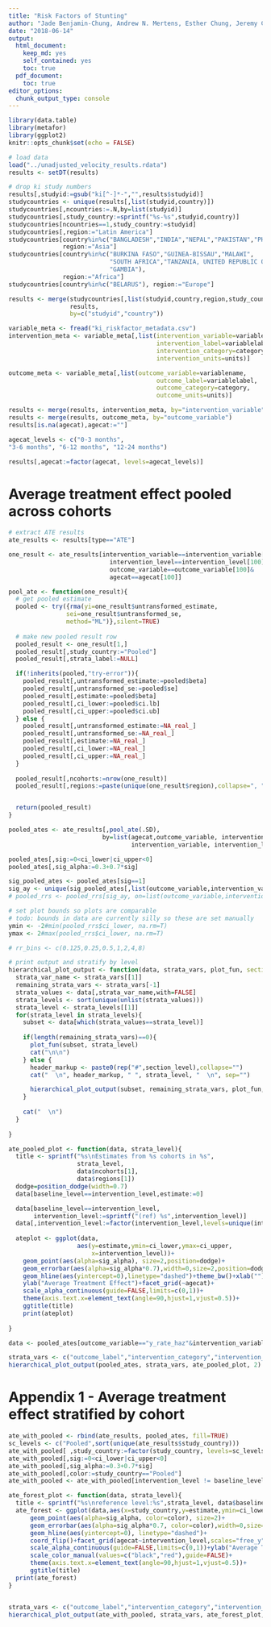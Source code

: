 ```yaml
---
title: "Risk Factors of Stunting"
author: "Jade Benjamin-Chung, Andrew N. Mertens, Esther Chung, Jeremy Coyle, Oleg Sofrygin, Nima Hejazi, Ivana Malenica, Alan E. Hubbard, Mark J. van der Laan, John M. Colford, Jr., Benjamin F. Arnold"
date: "2018-06-14"
output:
  html_document:
    keep_md: yes
    self_contained: yes
    toc: true
  pdf_document:
    toc: true
editor_options:
  chunk_output_type: console
---
```


```r
library(data.table)
library(metafor)
library(ggplot2)
knitr::opts_chunk$set(echo = FALSE)

# load data
load("../unadjusted_velocity_results.rdata")
results <- setDT(results)

# drop ki study numbers
results[,studyid:=gsub("ki[^-]*-","",results$studyid)]
studycountries <- unique(results[,list(studyid,country)])
studycountries[,ncountries:=.N,by=list(studyid)]
studycountries[,study_country:=sprintf("%s-%s",studyid,country)]
studycountries[ncountries==1,study_country:=studyid]
studycountries[,region:="Latin America"]
studycountries[country%in%c("BANGLADESH","INDIA","NEPAL","PAKISTAN","PHILIPPINES"),
               region:="Asia"]
studycountries[country%in%c("BURKINA FASO","GUINEA-BISSAU","MALAWI",
                            "SOUTH AFRICA","TANZANIA, UNITED REPUBLIC OF","ZIMBABWE",
                            "GAMBIA"),
               region:="Africa"]
studycountries[country%in%c("BELARUS"), region:="Europe"]

results <- merge(studycountries[,list(studyid,country,region,study_country)],
                 results,
                 by=c("studyid","country"))

variable_meta <- fread("ki_riskfactor_metadata.csv")
intervention_meta <- variable_meta[,list(intervention_variable=variablename,
                                         intervention_label=variablelabel, 
                                         intervention_category=category,
                                         intervention_units=units)]

outcome_meta <- variable_meta[,list(outcome_variable=variablename,
                                         outcome_label=variablelabel, 
                                         outcome_category=category,
                                         outcome_units=units)]

results <- merge(results, intervention_meta, by="intervention_variable")
results <- merge(results, outcome_meta, by="outcome_variable")
results[is.na(agecat),agecat:=""]

agecat_levels <- c("0-3 months", 
"3-6 months", "6-12 months", "12-24 months")

results[,agecat:=factor(agecat, levels=agecat_levels)]

```

# Average treatment effect pooled across cohorts

```r

# extract ATE results
ate_results <- results[type=="ATE"]

one_result <- ate_results[intervention_variable==intervention_variable[100]&
                            intervention_level==intervention_level[100]&
                            outcome_variable==outcome_variable[100]&
                            agecat==agecat[100]]

pool_ate <- function(one_result){
  # get pooled estimate
  pooled <- try({rma(yi=one_result$untransformed_estimate, 
                sei=one_result$untransformed_se, 
                method="ML")},silent=TRUE)
  
  # make new pooled result row
  pooled_result <- one_result[1,]
  pooled_result[,study_country:="Pooled"]
  pooled_result[,strata_label:=NULL]

  if(!inherits(pooled,"try-error")){
    pooled_result[,untransformed_estimate:=pooled$beta]
    pooled_result[,untransformed_se:=pooled$se]
    pooled_result[,estimate:=pooled$beta]
    pooled_result[,ci_lower:=pooled$ci.lb]
    pooled_result[,ci_upper:=pooled$ci.ub]
  } else {
    pooled_result[,untransformed_estimate:=NA_real_]
    pooled_result[,untransformed_se:=NA_real_]
    pooled_result[,estimate:=NA_real_]
    pooled_result[,ci_lower:=NA_real_]
    pooled_result[,ci_upper:=NA_real_]
  }
  
  pooled_result[,ncohorts:=nrow(one_result)]
  pooled_result[,regions:=paste(unique(one_result$region),collapse=", ")]


  return(pooled_result)
}

pooled_ates <- ate_results[,pool_ate(.SD), 
                          by=list(agecat,outcome_variable, intervention_category, 
                                  intervention_variable, intervention_level)]

pooled_ates[,sig:=0<ci_lower|ci_upper<0]
pooled_ates[,sig_alpha:=0.3+0.7*sig]

sig_pooled_ates <- pooled_ates[sig==1]
sig_ay <- unique(sig_pooled_ates[,list(outcome_variable,intervention_variable)])
# pooled_rrs <- pooled_rrs[sig_ay, on=list(outcome_variable,intervention_variable)]

# set plot bounds so plots are comparable
# todo: bounds in data are currently silly so these are set manually
ymin <- -2#min(pooled_rrs$ci_lower, na.rm=T)
ymax <- 2#max(pooled_rrs$ci_lower, na.rm=T)

# rr_bins <- c(0.125,0.25,0.5,1,2,4,8)
```

```r

# print output and stratify by level
hierarchical_plot_output <- function(data, strata_vars, plot_fun, section_level=1){
  strata_var_name <- strata_vars[[1]]
  remaining_strata_vars <- strata_vars[-1]
  strata_values <- data[,strata_var_name,with=FALSE]
  strata_levels <- sort(unique(unlist(strata_values)))
  strata_level <- strata_levels[[1]]
  for(strata_level in strata_levels){
    subset <- data[which(strata_values==strata_level)]
    
    if(length(remaining_strata_vars)==0){
      plot_fun(subset, strata_level)
      cat("\n\n")
    } else {
      header_markup <- paste0(rep("#",section_level),collapse="")  
      cat("  \n", header_markup, " ", strata_level, "  \n", sep="")

      hierarchical_plot_output(subset, remaining_strata_vars, plot_fun, section_level+1)
    }
    
    cat("  \n")
  }
  
}


```

```r

ate_pooled_plot <- function(data, strata_level){
  title <- sprintf("%s\nEstimates from %s cohorts in %s",
                   strata_level,
                   data$ncohorts[1],
                   data$regions[1])
  dodge=position_dodge(width=0.7)
  data[baseline_level==intervention_level,estimate:=0]

  data[baseline_level==intervention_level, 
       intervention_level:=sprintf("(ref) %s",intervention_level)]
  data[,intervention_level:=factor(intervention_level,levels=unique(intervention_level))]
  
  ateplot <- ggplot(data, 
                   aes(y=estimate,ymin=ci_lower,ymax=ci_upper,
                       x=intervention_level))+
    geom_point(aes(alpha=sig_alpha), size=2,position=dodge)+
    geom_errorbar(aes(alpha=sig_alpha*0.7),width=0,size=2,position=dodge)+
    geom_hline(aes(yintercept=0),linetype="dashed")+theme_bw()+xlab("")+
    ylab("Average Treatment Effect")+facet_grid(~agecat)+
    scale_alpha_continuous(guide=FALSE,limits=c(0,1))+
    theme(axis.text.x=element_text(angle=90,hjust=1,vjust=0.5))+
    ggtitle(title)
    print(ateplot)
        
}

data <- pooled_ates[outcome_variable=="y_rate_haz"&intervention_variable=="brthmon"]

strata_vars <- c("outcome_label","intervention_category","intervention_label")
hierarchical_plot_output(pooled_ates, strata_vars, ate_pooled_plot, 2)
```

# Appendix 1 - Average treatment effect stratified by cohort
```r

ate_with_pooled <- rbind(ate_results, pooled_ates, fill=TRUE)
sc_levels <- c("Pooled",sort(unique(ate_results$study_country)))
ate_with_pooled[ ,study_country:=factor(study_country, levels=sc_levels)]
ate_with_pooled[,sig:=0<ci_lower|ci_upper<0]
ate_with_pooled[,sig_alpha:=0.3+0.7*sig]
ate_with_pooled[,color:=study_country=="Pooled"]
ate_with_pooled <- ate_with_pooled[intervention_level != baseline_level]

ate_forest_plot <- function(data, strata_level){
  title <- sprintf("%s\nreference level:%s",strata_level, data$baseline_level[1])
  ate_forest <- ggplot(data,aes(x=study_country,y=estimate,ymin=ci_lower,ymax=ci_upper))+
      geom_point(aes(alpha=sig_alpha, color=color), size=2)+
      geom_errorbar(aes(alpha=sig_alpha*0.7, color=color),width=0,size=2)+
      geom_hline(aes(yintercept=0), linetype="dashed")+
      coord_flip()+facet_grid(agecat~intervention_level,scales="free_y")+theme_bw()+
      scale_alpha_continuous(guide=FALSE,limits=c(0,1))+ylab("Average Treatment Effect")+xlab("Strata")+
      scale_color_manual(values=c("black","red"),guide=FALSE)+
      theme(axis.text.x=element_text(angle=90,hjust=1,vjust=0.5))+
      ggtitle(title)
  print(ate_forest)
}


strata_vars <- c("outcome_label","intervention_category","intervention_label")
hierarchical_plot_output(ate_with_pooled, strata_vars, ate_forest_plot, 2)
```